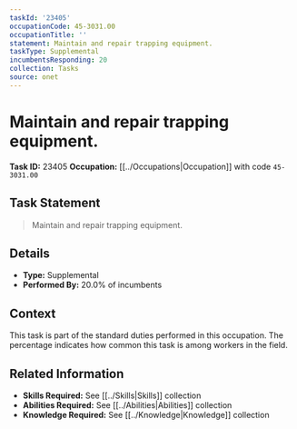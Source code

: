 ```yaml
---
taskId: '23405'
occupationCode: 45-3031.00
occupationTitle: ''
statement: Maintain and repair trapping equipment.
taskType: Supplemental
incumbentsResponding: 20
collection: Tasks
source: onet
---
```

# Maintain and repair trapping equipment.

**Task ID:** 23405
**Occupation:** [[../Occupations|Occupation]] with code `45-3031.00`

## Task Statement

> Maintain and repair trapping equipment.

## Details

- **Type:** Supplemental
- **Performed By:** 20.0% of incumbents

## Context

This task is part of the standard duties performed in this occupation. The percentage indicates how common this task is among workers in the field.

## Related Information

- **Skills Required:** See [[../Skills|Skills]] collection
- **Abilities Required:** See [[../Abilities|Abilities]] collection
- **Knowledge Required:** See [[../Knowledge|Knowledge]] collection
